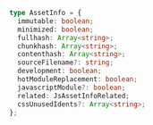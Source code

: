 ```ts
type AssetInfo = {
  immutable: boolean;
  minimized: boolean;
  fullhash: Array<string>;
  chunkhash: Array<string>;
  contenthash: Array<string>;
  sourceFilename?: string;
  development: boolean;
  hotModuleReplacement: boolean;
  javascriptModule?: boolean;
  related: JsAssetInfoRelated;
  cssUnusedIdents?: Array<string>;
};
```

